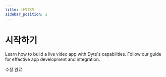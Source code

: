 ```yaml
---
title: 시작하기
sidebar_position: 2
---
```


# 시작하기

Learn how to build a live video app with Dyte's capabilities. Follow our guide for effective app development and integration.

수정 완료